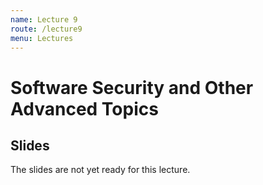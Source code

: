 ```yaml
---
name: Lecture 9
route: /lecture9
menu: Lectures
---
```

# Software Security and Other Advanced Topics

## Slides

The slides are not yet ready for this lecture.